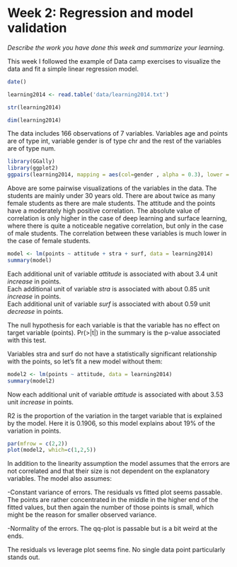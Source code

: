 # Week 2: Regression and model validation

*Describe the work you have done this week and summarize your learning.*

This week I followed the example of Data camp exercises to visualize the data and fit a simple linear regression model.  

```r
date()
```

```r
learning2014 <- read.table('data/learning2014.txt')

str(learning2014)
```

```r
dim(learning2014)
```

The data includes 166 observations of 7 variables. Variables age and points are of type int, variable gender is of type chr and the rest of the variables are of type num.

```r
library(GGally)
library(ggplot2)
ggpairs(learning2014, mapping = aes(col=gender , alpha = 0.3), lower = list(combo = wrap("facethist", bins = 20)))
```
  
Above are some pairwise visualizations of the variables in the data. The students are mainly under 30 years old. There are about twice as many female students as there are male students. The attitude and the points have a moderately high positive correlation. The absolute value of correlation is only higher in the case of deep learning and surface learning, where there is quite a noticeable negative correlation, but only in the case of male students. The correlation between these variables is much lower in the case of female students.

```r
model <- lm(points ~ attitude + stra + surf, data = learning2014)
summary(model)
```

Each additional unit of variable _attitude_ is associated with about 3.4 unit _increase_ in points.  
Each additional unit of variable _stra_ is associated with about 0.85 unit _increase_ in points.  
Each additional unit of variable _surf_ is associated with about 0.59 unit _decrease_ in points.  

The null hypothesis for each variable is that the variable has no effect on target variable (points). Pr(>|t|) in the summary is the p-value associated with this test.     

Variables stra and surf do not have a statistically significant relationship with the points, so let's fit a new model without them:  

```r
model2 <- lm(points ~ attitude, data = learning2014)
summary(model2)
```

Now each additional unit of variable _attitude_ is associated with about 3.53 unit _increase_ in points.  

R2 is the proportion of the variation in the target variable that is explained by the model. Here it is 0.1906, so this model explains about 19% of the variation in points.

```r
par(mfrow = c(2,2))
plot(model2, which=c(1,2,5))
```

  
In addition to the linearity assumption the model assumes that the errors are not correlated and that their size is not dependent on the explanatory variables. The model also assumes:  

-Constant variance of errors. The residuals vs fitted plot seems passable. The points are rather concentrated in the middle in the higher end of the fitted values, but then again the number of those points is small, which might be the reason for smaller observed variance.  

-Normality of the errors. The qq-plot is passable but is a bit weird at the ends.  

The residuals vs leverage plot seems fine. No single data point particularly stands out.








